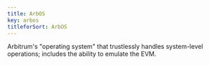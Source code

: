 ```yaml
---
title: ArbOS
key: arbos
titleforSort: ArbOS
---
```


Arbitrum's "operating system" that trustlessly handles system-level operations; includes the ability to emulate the EVM.
